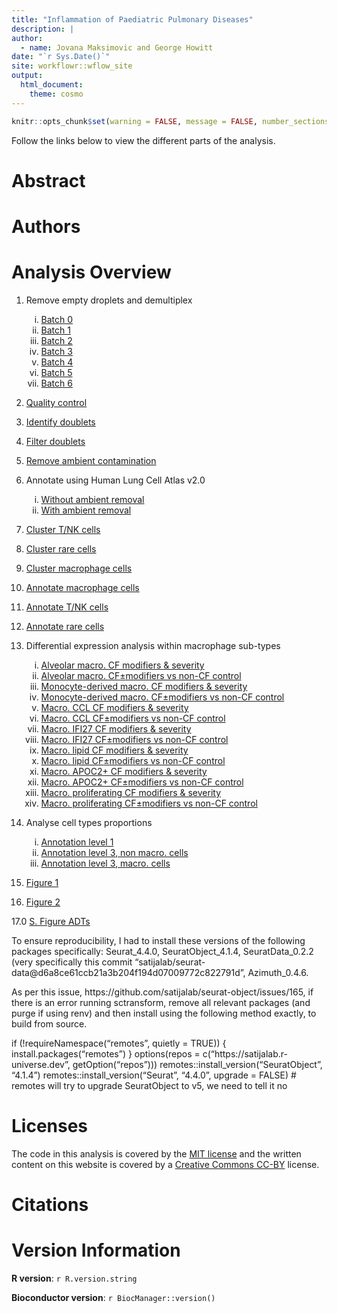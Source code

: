 ```yaml
---
title: "Inflammation of Paediatric Pulmonary Diseases"
description: |
author:
  - name: Jovana Maksimovic and George Howitt
date: "`r Sys.Date()`"
site: workflowr::wflow_site
output:
  html_document: 
    theme: cosmo
---
```


```r
knitr::opts_chunk$set(warning = FALSE, message = FALSE, number_sections = FALSE)
```

Follow the links below to view the different parts of the analysis. 


# Abstract {-}

# Authors {-}
 
# Analysis Overview {-}

1. Remove empty droplets and demultiplex
    i) [Batch 0](01.0_preprocess_batch0.html)
    ii) [Batch 1](01.1_preprocess_batch1.html)
    iii) [Batch 2](01.2_preprocess_batch2.html)
    iv) [Batch 3](01.3_preprocess_batch3.html)
    v) [Batch 4](01.4_preprocess_batch4.html)
    vi) [Batch 5](01.5_preprocess_batch5.html)
    vii) [Batch 6](01.6_preprocess_batch6.html)

2. [Quality control](02.0_quality_control.html)

3. [Identify doublets](03.0_identify_doublets.html)

4. [Filter doublets](04.0_filter_doublets.html)

5. [Remove ambient contamination](05.0_remove_ambient.html)

6. Annotate using Human Lung Cell Atlas v2.0
    i)    [Without ambient removal](06.0_azimuth_annotation.html)
    ii)    [With ambient removal](06.1_azimuth_annotation_decontx.html)

7. [Cluster T/NK cells](07.1_integrate_cluster_t_cells_decontx.html)

8. [Cluster rare cells](08.1_integrate_cluster_other_cells_decontx.html)

9. [Cluster macrophage cells](09.0_integrate_cluster_macro_cells.html)

10. [Annotate macrophage cells](10.0_manual_annotations_macro_cells.html) 

11. [Annotate T/NK cells](11.0_manual_annotations_t_cells_decontx.html)  

12. [Annotate rare cells](12.0_manual_annotations_other_cells.html) 

13. Differential expression analysis within macrophage sub-types
    i)    [Alveolar macro. CF modifiers & severity](13.0_DGE_analysis_macro-alveolar_cells_CF-only-samples.html) 
    ii)    [Alveolar macro. CF$\pm$modifiers vs non-CF control](13.1_DGE_analysis_macro-alveolar_cells_CF-vs-control-samples.html)
    iii)    [Monocyte-derived macro. CF modifiers & severity](13.2_DGE_analysis_macro-monocyte-derived_CF-only-samples.html) 
    iv)    [Monocyte-derived macro. CF$\pm$modifiers vs non-CF control](13.3_DGE_analysis_macro-monocyte-derived_CF-vs-control-samples.html)
    v)    [Macro. CCL CF modifiers & severity](13.4_DGE_analysis_macro-CCL_CF-only-samples.html) 
    vi)    [Macro. CCL CF$\pm$modifiers vs non-CF control](13.5_DGE_analysis_macro-CCL_CF-vs-control-samples.html) 
    vii)    [Macro. IFI27 CF modifiers & severity](13.6_DGE_analysis_macro-IFI27_CF-only-samples.html) 
    vii)    [Macro. IFI27 CF$\pm$modifiers vs non-CF control](13.7_DGE_analysis_macro-IFI27_CF-vs-control-samples.html) 
    ix)    [Macro. lipid CF modifiers & severity](13.8_DGE_analysis_macro-lipid_CF-only-samples.html) 
    x)    [Macro. lipid CF$\pm$modifiers vs non-CF control](13.9_DGE_analysis_macro-lipid_CF-vs-control-samples.html)
    xi)    [Macro. APOC2+ CF modifiers & severity](13.10_DGE_analysis_macro-APOC2+_CF-only-samples.html) 
    xii)    [Macro. APOC2+ CF$\pm$modifiers vs non-CF control](13.11_DGE_analysis_macro-APOC2+_CF-vs-control-samples.html)
    xiii)    [Macro. proliferating CF modifiers & severity](13.12_DGE_analysis_macro-proliferating_CF-only-samples.html) 
    xiv)    [Macro. proliferating CF$\pm$modifiers vs non-CF control](13.13_DGE_analysis_macro-proliferating_CF-vs-control-samples.html)

14. Analyse cell types proportions
    i)    [Annotation level 1](14.0_proportions_analysis_ann_level_1.html) 
    ii)    [Annotation level 3, non macro. cells](14.1_proportions_analysis_ann_level_3_non-macrophages.html)
    iii)    [Annotation level 3, macro. cells](14.2_proportions_analysis_ann_level_3_macrophages.html) 

15. [Figure 1](15.0_Figure_1.html)

16. [Figure 2](16.0_Figure_2.html)

17.0 [S. Figure ADTs](17.0_Supplementary_Figure_ADTs.html)    

    
To ensure reproducibility, I had to install these versions of the following packages specifically: Seurat_4.4.0,  SeuratObject_4.1.4, SeuratData_0.2.2 (very specifically this commit "satijalab/seurat-data@d6a8ce61ccb21a3b204f194d07009772c822791d", Azimuth_0.4.6.

As per this issue, https://github.com/satijalab/seurat-object/issues/165, if there is an error running sctransform, remove all relevant packages (and purge if using renv) and then install using the following method exactly, to build from source.

if (!requireNamespace("remotes", quietly = TRUE)) {
  install.packages("remotes")
}
options(repos = c("https://satijalab.r-universe.dev", getOption("repos")))
remotes::install_version("SeuratObject", "4.1.4")
remotes::install_version("Seurat", "4.4.0", upgrade = FALSE) # remotes will try to upgrade SeuratObject to v5, we need to tell it no


# Licenses {-}

The code in this analysis is covered by the [MIT license][mit] and the written
content on this website is covered by a [Creative Commons CC-BY][cc] license.


# Citations {-}



# Version Information  {-}

**R version**: `r R.version.string`

**Bioconductor version**: `r BiocManager::version()`


[mit]: https://choosealicense.com/licenses/mit/ "MIT License"
[cc]: https://choosealicense.com/licenses/cc-by-4.0/ "CC-BY License"

